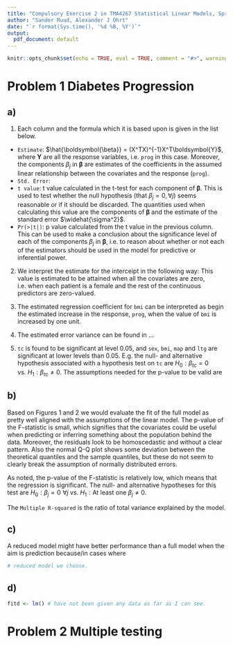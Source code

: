 ```yaml
---
title: "Compulsory Exercise 2 in TMA4267 Statistical Linear Models, Spring 2021"
author: "Sander Ruud, Alexander J Ohrt"
date: "`r format(Sys.time(), '%d %B, %Y')`"
output:
  pdf_document: default
---
```


```r
knitr::opts_chunk$set(echo = TRUE, eval = TRUE, comment = "#>", warning = FALSE, message=FALSE)
```

# Problem 1 \hspace{3mm} Diabetes Progression

## a)

1. Each column and the formula which it is based upon is given in the list below. 

* `Estimate`: $\hat{\boldsymbol{\beta}} = (X^TX)^{-1}X^T\boldsymbol{Y}$, where $\boldsymbol{Y}$ are all the response variables, i.e. `prog` in this case. Moreover, the components $\beta_j$ in $\boldsymbol{\beta}$ are estimates of the coefficients in the assumed linear relationship between the covariates and the response (`prog`). 
* `Std. Error`: \textcolor{red}{Can check in the code acidrain.R later, do not remember this right now.}
* `t value`: t value calculated in the t-test for each component of $\boldsymbol{\beta}$. This is used to test whether the null hypothesis (that $\beta_j = 0, \forall j$) seems reasonable or if it should be discarded. The quantities used when calculating this value are the components of $\boldsymbol{\beta}$ and the estimate of the standard error $\widehat{\sigma^2}$. \textcolor{red}{Which probably is the one in the column prior to this one. Fix/add later. Also explain some more here perhaps.}
* `Pr(>|t|)`: p value calculated from the t value in the previous column. This can be used to make a conclusion about the significance level of each of the components $\beta_j$ in $\boldsymbol{\beta}$, i.e. to reason about whether or not each of the estimators should be used in the model for predictive or inferential power. 

2. We interpret the estimate for the interceipt in the following way: This value is estimated to be attained when all the covariates are zero, i.e. when each patient is a female and the rest of the continuous predictors are zero-valued. 

3. The estimated regression coefficient for `bmi` can be interpreted as begin the estimated increase in the response, `prog`, when the value of `bmi` is increased by one unit. 

4. The estimated error variance can be found in ... \textcolor{red}{Ikke helt sikker på hva dette er}

5. `tc` is found to be significant at level 0.05, and `sex`, `bmi`, `map` and `ltg` are significant at lower levels than 0.05. E.g. the null- and alternative hypothesis associated with a hypothesis test on `tc` are $H_0: \beta_{tc} = 0$ vs. $H_1: \beta_{tc} \neq 0$. The assumptions needed for the p-value to be valid are \textcolor{red}{That the estimators for $\beta$ and $\sigma^2$ are independent ? Something else?}

## b)

Based on Figures 1 and 2 we would evaluate the fit of the full model as pretty well aligned with the assumptions of the linear model. The p-value of the F-statistic is small, which signifies that the covariates could be useful when predicting or inferring something about the population behind the data. Moreover, the residuals look to be homoscedastic and without a clear pattern. Also the normal Q-Q plot shows some deviation between the theoretical quantiles and the sample quantiles, but these do not seem to clearly break the assumption of normally distributed errors. 

As noted, the p-value of the F-statistic is relatively low, which means that the regression is significant. The null- and alternative hypotheses for this test are $H_0: \beta_j = 0 \,\, \forall j$ vs. $H_1: \text{At least one } \beta_j \neq 0$. 

The `Multiple R-squared` is the ratio of total variance explained by the model. 

## c) 

A reduced model might have better performance than a full model when the aim is prediction because/in cases where \textcolor{red}{kommer ikke på noen åpenbare årsaker til dette akkurat nå. For predikjson skulle jeg tro at den større modellen er bedre egentlig...}

```r
# reduced model we choose. 
```


## d)

```r
fitd <- lm() # have not been given any data as far as I can see. 
```


# Problem 2 \hspace{3mm} Multiple testing
